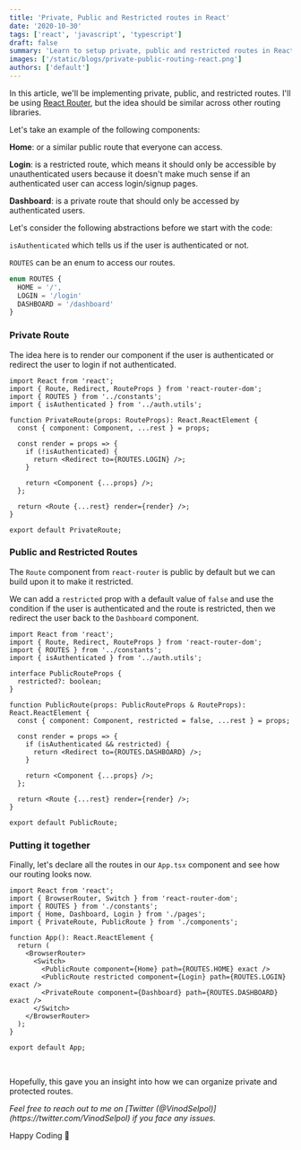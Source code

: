 ```yaml
---
title: 'Private, Public and Restricted routes in React'
date: '2020-10-30'
tags: ['react', 'javascript', 'typescript']
draft: false
summary: 'Learn to setup private, public and restricted routes in React'
images: ['/static/blogs/private-public-routing-react.png']
authors: ['default']
---
```


In this article, we'll be implementing private, public, and restricted routes. I'll be using [React Router](https://reactrouter.com/web/guides/quick-start), but the idea should be similar across other routing libraries.

Let's take an example of the following components:

<b>Home</b>: or a similar public route that everyone can access.

<b>Login</b>: is a restricted route, which means it should only be accessible by
unauthenticated users because it doesn't make much sense if an authenticated
user can access login/signup pages.

<b>Dashboard</b>: is a private route that should only be accessed by
authenticated users.

Let's consider the following abstractions before we start with the code:

`isAuthenticated` which tells us if the user is authenticated or not.

`ROUTES` can be an enum to access our routes.

```ts
enum ROUTES {
  HOME = '/',
  LOGIN = '/login'
  DASHBOARD = '/dashboard'
}
```

### Private Route

The idea here is to render our component if the user is authenticated or redirect the user to login if not authenticated.

```tsx
import React from 'react';
import { Route, Redirect, RouteProps } from 'react-router-dom';
import { ROUTES } from '../constants';
import { isAuthenticated } from '../auth.utils';

function PrivateRoute(props: RouteProps): React.ReactElement {
  const { component: Component, ...rest } = props;

  const render = props => {
    if (!isAuthenticated) {
      return <Redirect to={ROUTES.LOGIN} />;
    }

    return <Component {...props} />;
  };

  return <Route {...rest} render={render} />;
}

export default PrivateRoute;
```

### Public and Restricted Routes

The `Route` component from `react-router` is public by default but we can build upon it to make it restricted.

We can add a `restricted` prop with a default value of `false` and use the condition if the user is authenticated and the route is restricted, then we redirect the user back to the `Dashboard` component.

```tsx
import React from 'react';
import { Route, Redirect, RouteProps } from 'react-router-dom';
import { ROUTES } from '../constants';
import { isAuthenticated } from '../auth.utils';

interface PublicRouteProps {
  restricted?: boolean;
}

function PublicRoute(props: PublicRouteProps & RouteProps): React.ReactElement {
  const { component: Component, restricted = false, ...rest } = props;

  const render = props => {
    if (isAuthenticated && restricted) {
      return <Redirect to={ROUTES.DASHBOARD} />;
    }

    return <Component {...props} />;
  };

  return <Route {...rest} render={render} />;
}

export default PublicRoute;
```

### Putting it together

Finally, let's declare all the routes in our `App.tsx` component and see how our routing looks now.

```tsx
import React from 'react';
import { BrowserRouter, Switch } from 'react-router-dom';
import { ROUTES } from './constants';
import { Home, Dashboard, Login } from './pages';
import { PrivateRoute, PublicRoute } from './components';

function App(): React.ReactElement {
  return (
    <BrowserRouter>
      <Switch>
        <PublicRoute component={Home} path={ROUTES.HOME} exact />
        <PublicRoute restricted component={Login} path={ROUTES.LOGIN} exact />
        <PrivateRoute component={Dashboard} path={ROUTES.DASHBOARD} exact />
      </Switch>
    </BrowserRouter>
  );
}

export default App;
```

<br />

Hopefully, this gave you an insight into how we can organize private and protected routes.

<i>
  Feel free to reach out to me on [Twitter
  (@VinodSelpol)](https://twitter.com/VinodSelpol) if you face any issues.
</i>

Happy Coding 🎉

